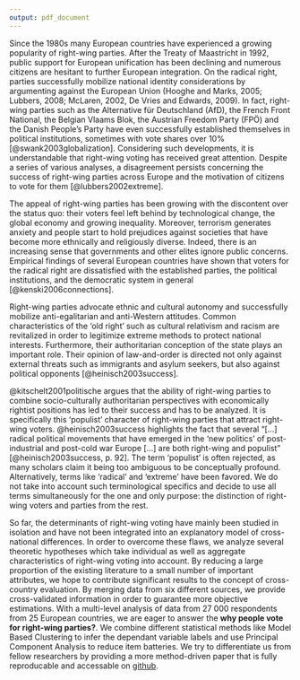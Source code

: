 ```yaml
---
output: pdf_document
---
```


Since the 1980s many European countries have experienced a growing popularity of right-wing parties. After the Treaty of Maastricht in 1992, public support for European unification has been declining and numerous citizens are hesitant to further European integration. On the radical right, parties successfully mobilize national identity considerations by argumenting against the European Union (Hooghe and Marks, 2005; Lubbers, 2008; McLaren, 2002, De Vries and Edwards, 2009). In fact, right-wing parties such as the Alternative für Deutschland (AfD), the French Front National, the Belgian Vlaams Blok, the Austrian Freedom Party (FPÖ) and the Danish People’s Party have even successfully established themselves in political institutions, sometimes with vote shares over 10% [@swank2003globalization]. Considering such developments, it is understandable that right-wing voting has received great attention. Despite a series of various analyses, a disagreement persists concerning the success of right-wing parties across Europe and the motivation of citizens to vote for them [@lubbers2002extreme]. 

The appeal of right-wing parties has been growing with the discontent over the status quo: their voters feel left behind by technological change, the global economy and growing inequality. Moreover, terrorism generates anxiety and people start to hold prejudices against societies that have become more ethnically and religiously diverse. Indeed, there is an increasing sense that governments and other elites ignore public concerns. Empirical findings of several European countries have shown that voters for the radical right are dissatisfied with the established parties, the political institutions, and the democratic system in general [@kenski2006connections]. 

Right-wing parties advocate ethnic and cultural autonomy and successfully mobilize anti-egalitarian and anti-Western attitudes. Common characteristics of the 'old right' such as cultural relativism and racism are revitalized in order to legitimize extreme methods to protect national interests. Furthermore, their authoritarian conception of the state plays an important role. Their opinion of law-and-order is directed not only against external threats such as immigrants and asylum seekers, but also against political opponents [@heinisch2003success]. 

@kitschelt2001politische argues that the ability of right-wing parties to combine socio-culturally authoritarian perspectives with economically rightist positions has led to their success and has to be analyzed. It is specifically this 'populist' character of right-wing parties that attract right-wing voters. @heinisch2003success highlights the fact that several "[...] radical political movements that have emerged in the ‘new politics’ of post-industrial and post-cold war Europe [...] are both right-wing and populist" [@heinisch2003success, p. 92]. The term 'populist' is often rejected, as many scholars claim it being too ambiguous to be conceptually profound. Alternatively, terms like ‘radical’ and ‘extreme’ have been favored. We do not take into account such terminological specifics and decide to use all terms simultaneously for the one and only purpose: the distinction of right-wing voters and parties from the rest.

So far, the determinants of right-wing voting have mainly been studied in isolation and have not been integrated into an explanatory model of cross-national differences. In order to overcome these flaws, we analyze several theoretic hypotheses which take individual as well as aggregate characteristics of right-wing voting into account. By reducing a large proportion of the existing literature to a small number of important attributes, we hope to contribute significant results to the concept of cross-country evaluation. By merging data from six different sources, we provide cross-validated information in order to guarantee more objective estimations. With a multi-level analysis of data from 27 000 respondents from 25 European countries, we are eager to answer the **why people vote for right-wing parties?**. We combine different statistical methods like Model Based Clustering to infer the dependant variable labels and use Principal Component Analysis to reduce item batteries. We try to differentiate us from fellow researchers by providing a more method-driven paper that is fully reproducable and accessable on [github](https://github.com/systats/ess_voting).


